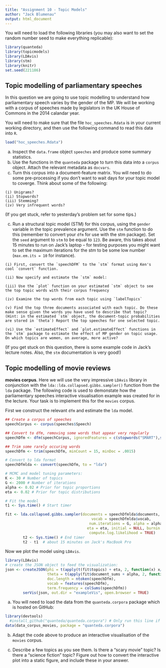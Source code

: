 ```yaml
---
title: "Assignment 10 - Topic Models"
author: "Jack Blumenau"
output: html_document
---
```


You will need to load the following libraries (you may also want to set the random number seed to make everything replicable):
```r
library(quanteda)
library(topicmodels)
library(LDAvis)
library(stm)
library(knitr)
set.seed(221186)
```

## Topic modelling of parliamentary speeches

In this question we are going to use topic modelling to understand how parliamentary speech varies by the gender of the MP. We will be working with a corpus of speeches made by legislators in the UK House of Commons in the 2014 calandar year. 

You will need to make sure that the file `hoc_speeches.Rdata` is in your current working directory, and then use the following command to read this data into `R`.


```r

load("hoc_speeches.Rdata")

```
 
 (a) Inspect the `data.frame` object `speeches` and produce some summary statistics.
 (b) Use the functions in the `quanteda` package to turn this data into a `corpus` object. Attach the relevant metadata as `docvars`.
 (c) Turn this corpus into a document-feature matrix. You will need to do some pre-processing if you don't want to wait days for your topic model to coverge. Think about some of the following:
 
    (i) Unigrams? 
    (ii) Stopwords?
    (iii) Stemming?
    (iv) Very infrequent words?
    
(If you get stuck, refer to yesterday's problem set for some tips.)

 (c) Run a structural topic model (STM) for this corpus, using the `gender` variable in the topic prevalence argument. Use the `stm` function to do this (remember to convert your `dfm` for use with the stm package). Set the `seed` argument to `stm` to be equal to `123`. Be aware, this takes about 15 minutes to run on Jack's laptop -- for testing purposes you might want to set the maximum iterations for the stm to be some low number (`max.em.its = 10` for instance).

    (i) First, convert the `speechDFM` to the `stm` format using Ken's cool `convert` function.

    (ii) Now specify and estimate the `stm` model:

    (iii) Use the `plot` function on your estimated `stm` object to see the top topic words with their corpus frequency

    (iv) Examine the top words from each topic using `labelTopics`

    (v) Find the top three documents associated with each topic. Do these make sense given the words you have used to describe that topic? (Hint: in the estimated `stm` object, the document-topic probabilities are stored in `theta`) Report the top speeches for one selected topic.

    (vi) Use the `estimateEffect` and `plot.estimateEffect` functions in the `stm` package to estimate the effect of MP gender on topic usage. On which topics are women, on average, more active? 

(If you get stuck on this question, there is some example code in Jack's lecture notes. Also, the `stm` documentation is very good!)

## Topic modelling of movie reviews

**movies corpus**.  Here we will use the very impressive `LDAvis` library in conjunction with the `lda::lda.collapsed.gibbs.sampler()` function from the `lda` package. The following code is used to demonstate how the parliamentary speeches interactive visualisation example was created for in the lecture. Your task is to implement this for the `movies` corpus.

First we construct the relevant `dfm` and estimate the `lda` model.
```r
## Create a corpus of speeches
speechCorpus <- corpus(speeches$Speech)

## Convert to dfm, removing some words that appear very regularly
speechDfm <- dfm(speechCorpus, ignoredFeatures = c(stopwords("SMART"),stopwords("english"), "will", "hon", "right","people","government","can","friend","house","gentleman","said", "interruption", "prime", "minister", "secretary", "state"), stem = F)

## Trim some rarely occuring words
speechDfm <- trim(speechDfm, minCount = 15, minDoc = .0015)

# Convert to lda format
speechDfmlda <- convert(speechDfm, to = "lda")

# MCMC and model tuning parameters:
K <- 30 # Number of topics
G <- 2000 # Number of iterations
alpha <- 0.02 # Prior for topic proportions
eta <- 0.02 # Prior for topic distributions

# Fit the model
t1 <- Sys.time() # Start timer

fit <- lda.collapsed.gibbs.sampler(documents = speechDfmlda$documents, K = K, 
                                       vocab = speechDfmlda$vocab, 
                                      num.iterations = G, alpha = alpha, 
                                     eta = eta, initial = NULL, burnin = 0,
                                      compute.log.likelihood = TRUE)
        t2 <- Sys.time() # End timer
        t2 - t1  # about 15 minutes on Jack's MacBook Pro
```

Now we plot the model using `LDAvis`.

```r
library(LDAvis)
# create the JSON object to feed the visualization:
json <- createJSON(phi = t(apply(t(fit$topics) + eta, 2, function(x) x/sum(x))), 
                   theta = t(apply(fit$document_sums + alpha, 2, function(x) x/sum(x))), 
                   doc.length = ntoken(speechDfm), 
                   vocab = features(speechDfm), 
                   term.frequency = colSums(speechDfm))
        serVis(json, out.dir = "exampleVis", open.browser = TRUE)
```

  a.  You will need to load the data from the `quanteda.corpora` package which is hosted on GitHub: 
    
```r
library(devtools)
  #install_github("quanteda/quanteda.corpora") # Only run this line if you didn't already install this yesterday!
data(data_corpus_movies, package = "quanteda.corpora")
```
    
  b.  Adapt the code above to produce an interactive visualisation of the `movies` corpus. 
    
  c.  Describe a few topics as you see them.  Is there a "scary movie" topic?  Is there a "science fiction" topic?  Figure out how to convert the interactive plot into a static figure, and include these in your answer.
    